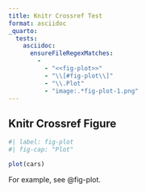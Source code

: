 ```yaml
---
title: Knitr Crossref Test
format: asciidoc
_quarto:
  tests:
    asciidoc:
      ensureFileRegexMatches:
        - 
          - "<<fig-plot>>"
          - "\\[#fig-plot\\]"
          - "\\.Plot"
          - "image:.*fig-plot-1.png"
---
```


## Knitr Crossref Figure

```r
#| label: fig-plot
#| fig-cap: "Plot"

plot(cars)
```

For example, see @fig-plot.